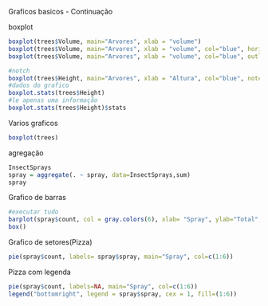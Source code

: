Graficos basicos - Continuação

boxplot
```{r}
boxplot(trees$Volume, main="Arvores", xlab = "volume")
boxplot(trees$Volume, main="Arvores", xlab = "volume", col="blue", horizontal=T)
boxplot(trees$Volume, main="Arvores", xlab = "volume", col="blue", outline=F, horizontal = T)

```
```{r}
#notch
boxplot(trees$Height, main="Arvores", xlab = "Altura", col="blue", notch = T)
#dados do grafico
boxplot.stats(trees$Height)
#le apenas uma informação
boxplot.stats(trees$Height)$stats
```
Varios graficos
```{r}
boxplot(trees)
```
agregação
```{r}
InsectSprays
spray = aggregate(. ~ spray, data=InsectSprays,sum)
spray
```
Grafico de barras
```{r}
#executar tudo
barplot(spray$count, col = gray.colors(6), xlab= "Spray", ylab="Total", names.arg=spray$spray) 
box()
```

Grafico de setores(Pizza)
```{r}
pie(spray$count, labels= spray$spray, main="Spray", col=c(1:6))
```
Pizza com legenda
```{r}
pie(spray$count, labels=NA, main="Spray", col=c(1:6))
legend("bottomright", legend = spray$spray, cex = 1, fill=(1:6))
```

